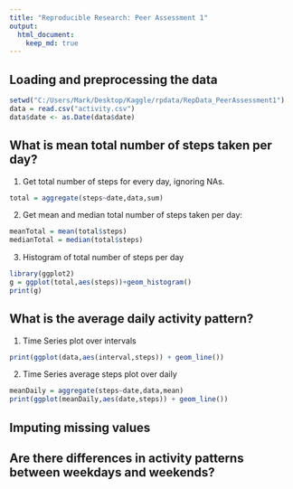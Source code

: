 ```yaml
---
title: "Reproducible Research: Peer Assessment 1"
output: 
  html_document:
    keep_md: true
---
```



## Loading and preprocessing the data
```r
setwd("C:/Users/Mark/Desktop/Kaggle/rpdata/RepData_PeerAssessment1")
data = read.csv("activity.csv")
data$date <- as.Date(data$date)
```

## What is mean total number of steps taken per day?

1. Get total number of steps for every day, ignoring NAs.
```r
total = aggregate(steps~date,data,sum)
```
2. Get mean and median total number of steps taken per day:
```r
meanTotal = mean(total$steps)
medianTotal = median(total$steps)
```

3. Histogram of total number of steps per day
```r
library(ggplot2)
g = ggplot(total,aes(steps))+geom_histogram()
print(g)
```



## What is the average daily activity pattern?
1. Time Series plot over intervals
```r
print(ggplot(data,aes(interval,steps)) + geom_line())
```

2. Time Series average steps plot over daily 

```r
meanDaily = aggregate(steps~date,data,mean)
print(ggplot(meanDaily,aes(date,steps)) + geom_line())
```

## Imputing missing values



## Are there differences in activity patterns between weekdays and weekends?

